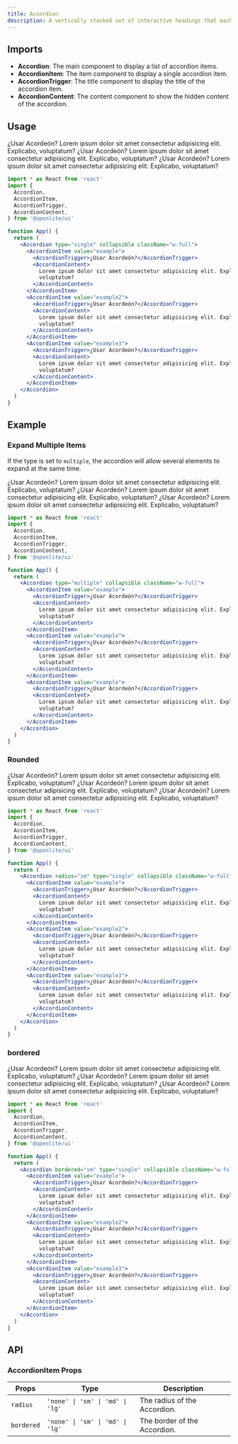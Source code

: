 ```yaml
---
title: Accordion
description: A vertically stacked set of interactive headings that each reveal a section of content.
---
```


## Imports
- **Accordion**: The main component to display a list of accordion items.
- **AccordionItem**: The item component to display a single accordion item.
- **AccordionTrigger**: The title component to display the title of the accordion item.
- **AccordionContent**: The content component to show the hidden content of the accordion.

## Usage

<AccordionUi type="single" collapsible className="w-full">
  <AccordionItem value="example" className="[&>h3]:m-0 m-0 p-0">
    <AccordionTrigger>¿Usar Acordeón?</AccordionTrigger>
    <AccordionContent className="m-0 [&>p]:m-0">
      Lorem ipsum dolor sit amet consectetur adipisicing elit. Explicabo,
      voluptatum?
    </AccordionContent>
  </AccordionItem>
  <AccordionItem value="example2" className="[&>h3]:m-0 m-0 p-0">
    <AccordionTrigger>¿Usar Acordeón?</AccordionTrigger>
    <AccordionContent className="m-0 [&>p]:m-0">
      Lorem ipsum dolor sit amet consectetur adipisicing elit. Explicabo,
      voluptatum?
    </AccordionContent>
  </AccordionItem>
  <AccordionItem value="example3" className="[&>h3]:m-0 m-0 p-0">
    <AccordionTrigger>¿Usar Acordeón?</AccordionTrigger>
    <AccordionContent className="m-0 [&>p]:m-0">
      Lorem ipsum dolor sit amet consectetur adipisicing elit. Explicabo,
      voluptatum?
    </AccordionContent>
  </AccordionItem>
</AccordionUi>

```jsx
import * as React from 'react'
import {
  Accordion,
  AccordionItem,
  AccordionTrigger,
  AccordionContent,
} from '@openlite/ui'

function App() {
  return (
    <Accordion type="single" collapsible className="w-full">
      <AccordionItem value="example">
        <AccordionTrigger>¿Usar Acordeón?</AccordionTrigger>
        <AccordionContent>
          Lorem ipsum dolor sit amet consectetur adipisicing elit. Explicabo,
          voluptatum?
        </AccordionContent>
      </AccordionItem>
      <AccordionItem value="example2">
        <AccordionTrigger>¿Usar Acordeón?</AccordionTrigger>
        <AccordionContent>
          Lorem ipsum dolor sit amet consectetur adipisicing elit. Explicabo,
          voluptatum?
        </AccordionContent>
      </AccordionItem>
      <AccordionItem value="example3">
        <AccordionTrigger>¿Usar Acordeón?</AccordionTrigger>
        <AccordionContent>
          Lorem ipsum dolor sit amet consectetur adipisicing elit. Explicabo,
          voluptatum?
        </AccordionContent>
      </AccordionItem>
    </Accordion>
  )
}
```

## Example

### Expand Multiple Items

If the type is set to `multiple`, the accordion will allow several elements to expand at the same time. 

<AccordionUi type="multiple" collapsible className="w-full">
  <AccordionItem value="example" className="[&>h3]:m-0 m-0 p-0">
    <AccordionTrigger>¿Usar Acordeón?</AccordionTrigger>
    <AccordionContent className="m-0 [&>p]:m-0">
      Lorem ipsum dolor sit amet consectetur adipisicing elit. Explicabo,
      voluptatum?
    </AccordionContent>
  </AccordionItem>
  <AccordionItem value="example" className="[&>h3]:m-0 m-0 p-0">
    <AccordionTrigger>¿Usar Acordeón?</AccordionTrigger>
    <AccordionContent className="m-0 [&>p]:m-0">
      Lorem ipsum dolor sit amet consectetur adipisicing elit. Explicabo,
      voluptatum?
    </AccordionContent>
  </AccordionItem>
  <AccordionItem value="example" className="[&>h3]:m-0 m-0 p-0">
    <AccordionTrigger>¿Usar Acordeón?</AccordionTrigger>
    <AccordionContent className="m-0 [&>p]:m-0">
      Lorem ipsum dolor sit amet consectetur adipisicing elit. Explicabo,
      voluptatum?
    </AccordionContent>
  </AccordionItem>
</AccordionUi>

```jsx
import * as React from 'react'
import {
  Accordion,
  AccordionItem,
  AccordionTrigger,
  AccordionContent,
} from '@openlite/ui'

function App() {
  return (
    <Accordion type="multiple" collapsible className="w-full">
      <AccordionItem value="example">
        <AccordionTrigger>¿Usar Acordeón?</AccordionTrigger>
        <AccordionContent>
          Lorem ipsum dolor sit amet consectetur adipisicing elit. Explicabo,
          voluptatum?
        </AccordionContent>
      </AccordionItem>
      <AccordionItem value="example">
        <AccordionTrigger>¿Usar Acordeón?</AccordionTrigger>
        <AccordionContent>
          Lorem ipsum dolor sit amet consectetur adipisicing elit. Explicabo,
          voluptatum?
        </AccordionContent>
      </AccordionItem>
      <AccordionItem value="example">
        <AccordionTrigger>¿Usar Acordeón?</AccordionTrigger>
        <AccordionContent>
          Lorem ipsum dolor sit amet consectetur adipisicing elit. Explicabo,
          voluptatum?
        </AccordionContent>
      </AccordionItem>
    </Accordion>
  )
}
```

### Rounded

<AccordionUi radius="md" type="single" collapsible className="w-full bg-default-50">
  <AccordionItem value="example" className="[&>h3]:m-0 m-0 p-0">
    <AccordionTrigger>¿Usar Acordeón?</AccordionTrigger>
    <AccordionContent className="m-0 [&>p]:m-0">
      Lorem ipsum dolor sit amet consectetur adipisicing elit. Explicabo,
      voluptatum?
    </AccordionContent>
  </AccordionItem>
  <AccordionItem value="example2" className="[&>h3]:m-0 m-0 p-0">
    <AccordionTrigger>¿Usar Acordeón?</AccordionTrigger>
    <AccordionContent className="m-0 [&>p]:m-0">
      Lorem ipsum dolor sit amet consectetur adipisicing elit. Explicabo,
      voluptatum?
    </AccordionContent>
  </AccordionItem>
  <AccordionItem value="example3" className="[&>h3]:m-0 m-0 p-0">
    <AccordionTrigger>¿Usar Acordeón?</AccordionTrigger>
    <AccordionContent className="m-0 [&>p]:m-0">
      Lorem ipsum dolor sit amet consectetur adipisicing elit. Explicabo,
      voluptatum?
    </AccordionContent>
  </AccordionItem>
</AccordionUi>

```jsx
import * as React from 'react'
import {
  Accordion,
  AccordionItem,
  AccordionTrigger,
  AccordionContent,
} from '@openlite/ui'

function App() {
  return (
    <Accordion radius="sm" type="single" collapsible className="w-full">
      <AccordionItem value="example">
        <AccordionTrigger>¿Usar Acordeón?</AccordionTrigger>
        <AccordionContent>
          Lorem ipsum dolor sit amet consectetur adipisicing elit. Explicabo,
          voluptatum?
        </AccordionContent>
      </AccordionItem>
      <AccordionItem value="example2">
        <AccordionTrigger>¿Usar Acordeón?</AccordionTrigger>
        <AccordionContent>
          Lorem ipsum dolor sit amet consectetur adipisicing elit. Explicabo,
          voluptatum?
        </AccordionContent>
      </AccordionItem>
      <AccordionItem value="example3">
        <AccordionTrigger>¿Usar Acordeón?</AccordionTrigger>
        <AccordionContent>
          Lorem ipsum dolor sit amet consectetur adipisicing elit. Explicabo,
          voluptatum?
        </AccordionContent>
      </AccordionItem>
    </Accordion>
  )
}
```

### bordered

<AccordionUi bordered="sm" type="single" collapsible className="w-full">
  <AccordionItem value="example" className="[&>h3]:m-0 m-0 p-0">
    <AccordionTrigger>¿Usar Acordeón?</AccordionTrigger>
    <AccordionContent className="m-0 [&>p]:m-0">
      Lorem ipsum dolor sit amet consectetur adipisicing elit. Explicabo,
      voluptatum?
    </AccordionContent>
  </AccordionItem>
  <AccordionItem value="example2" className="[&>h3]:m-0 m-0 p-0">
    <AccordionTrigger>¿Usar Acordeón?</AccordionTrigger>
    <AccordionContent className="m-0 [&>p]:m-0">
      Lorem ipsum dolor sit amet consectetur adipisicing elit. Explicabo,
      voluptatum?
    </AccordionContent>
  </AccordionItem>
  <AccordionItem value="example3" className="[&>h3]:m-0 m-0 p-0">
    <AccordionTrigger>¿Usar Acordeón?</AccordionTrigger>
    <AccordionContent className="m-0 [&>p]:m-0">
      Lorem ipsum dolor sit amet consectetur adipisicing elit. Explicabo,
      voluptatum?
    </AccordionContent>
  </AccordionItem>
</AccordionUi>

```jsx
import * as React from 'react'
import {
  Accordion,
  AccordionItem,
  AccordionTrigger,
  AccordionContent,
} from '@openlite/ui'

function App() {
  return (
    <Accordion bordered="sm" type="single" collapsible className="w-full">
      <AccordionItem value="example">
        <AccordionTrigger>¿Usar Acordeón?</AccordionTrigger>
        <AccordionContent>
          Lorem ipsum dolor sit amet consectetur adipisicing elit. Explicabo,
          voluptatum?
        </AccordionContent>
      </AccordionItem>
      <AccordionItem value="example2">
        <AccordionTrigger>¿Usar Acordeón?</AccordionTrigger>
        <AccordionContent>
          Lorem ipsum dolor sit amet consectetur adipisicing elit. Explicabo,
          voluptatum?
        </AccordionContent>
      </AccordionItem>
      <AccordionItem value="example3">
        <AccordionTrigger>¿Usar Acordeón?</AccordionTrigger>
        <AccordionContent>
          Lorem ipsum dolor sit amet consectetur adipisicing elit. Explicabo,
          voluptatum?
        </AccordionContent>
      </AccordionItem>
    </Accordion>
  )
}
```

## API

### AccordionItem Props

| Props | Type | Description |
| --- | --- | --- |
| `radius` | `'none' \| 'sm' \| 'md' \| 'lg'` | The radius of the Accordion. |
| `bordered` | `'none' \| 'sm' \| 'md' \| 'lg'` | The border of the Accordion. |

